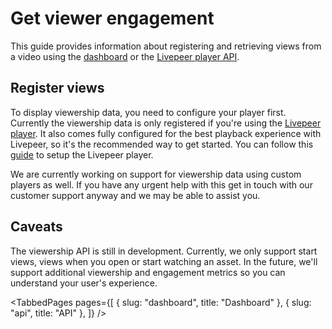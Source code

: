 
<head>
  <title>Get viewer engagement | Livepeer Studio Docs</title>
  <meta
    property="og:title"
    content="Get viewer engagement | Livepeer Studio Docs"
  />
</head>

# Get viewer engagement

This guide provides information about registering and retrieving views from a video using
the [dashboard](./dashboard) or the [Livepeer player API](./api).

## Register views

To display viewership data, you need to configure your player first.
Currently the viewership data is only registered if you're using the [Livepeer player](https://livepeerjs.org/). It also comes fully configured for the best playback experience
with Livepeer, so it's the recommended way to get started. You can follow this [guide](guides/playback-a-video-stream) to
setup the Livepeer player.

We are currently working on support for viewership data using custom players as well.
If you have any urgent help with this get in touch with our customer support
anyway and we may be able to assist you.

## Caveats

The viewership API is still in development. Currently, we only support start views,
views when you open or start watching an asset. In the future, we'll support additional viewership and engagement metrics so you can understand your user's experience.  

<TabbedPages
  pages={[
    { slug: "dashboard", title: "Dashboard" },
    { slug: "api", title: "API" },
  ]}
/>
